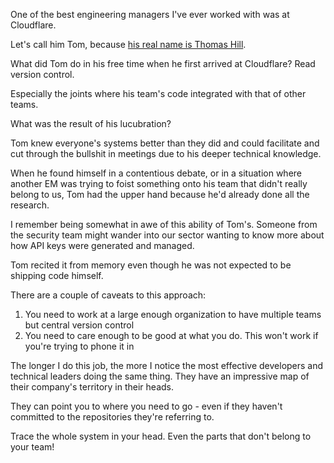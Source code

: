 

One of the best engineering managers I've ever worked with was at Cloudflare.

Let's call him Tom, because [his real name is Thomas Hill](https://www.linkedin.com/in/thomas-hill-6ab4b06/). 

What did Tom do in his free time when he first arrived at Cloudflare? Read version control. 

Especially the joints where his team's code integrated with that of other teams.

What was the result of his lucubration?

Tom knew everyone's systems better than they did and could facilitate and cut through the bullshit in meetings due to his deeper technical knowledge.

When he found himself in a contentious debate, or in a situation where another EM was trying to foist something onto his team that didn't really belong to us, Tom 
had the upper hand because he'd already done all the research. 

I remember being somewhat in awe of this ability of Tom's. Someone from the security team might wander into our sector wanting to know more about how API keys were generated and managed. 

Tom recited it from memory even though he was not expected to be shipping code himself.

There are a couple of caveats to this approach: 

1. You need to work at a large enough organization to have multiple teams but central version control
2. You need to care enough to be good at what you do. This won't work if you're trying to phone it in

The longer I do this job, the more I notice the most effective developers and technical leaders doing the same thing. They have an impressive map of their company's territory in their heads. 

They can point you to where you need to go - even if they haven't committed to the repositories they're referring to. 

Trace the whole system in your head. Even the parts that don't belong to your team!



